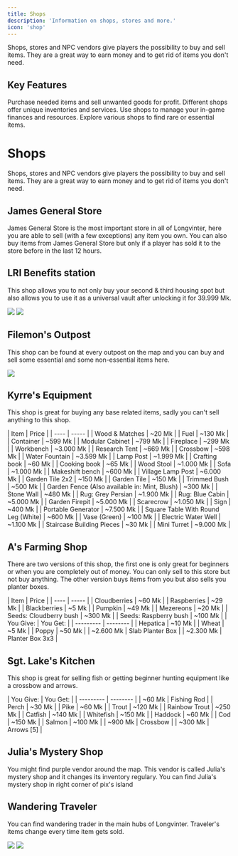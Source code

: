 ```yaml
---
title: Shops
description: 'Information on shops, stores and more.'
icon: 'shop'
---
```


Shops, stores and NPC vendors give players the possibility to buy and sell items. They are a great way to earn money and to get rid of items you don't need.

## Key Features

<CardGroup cols={2}>
  <Card title="Buy and Sell" icon="arrow-right-arrow-left">
    Purchase needed items and sell unwanted goods for profit.
  </Card>
  <Card title="Specialized Vendors" icon="store">
    Different shops offer unique inventories and services.
  </Card>
  <Card title="Economy Management" icon="coins">
    Use shops to manage your in-game finances and resources.
  </Card>
  <Card title="Item Discovery" icon="magnifying-glass">
    Explore various shops to find rare or essential items.
  </Card>
</CardGroup>

# Shops

Shops, stores and NPC vendors give players the possibility to buy and sell items. They are a great way to earn money and to get rid of items you don't need.

## James General Store

James General Store is the most important store in all of Longvinter, here you are able to sell (with a few exceptions) any item you own. You can also buy items from James General Store but only if a player has sold it to the store before in the last 12 hours.

## LRI Benefits station

This shop allows you to not only buy your second & third housing spot but also allows you to use it as a universal vault after unlocking it for 39.999 Mk.


<Accordion title="Listings & Universal Vault:">
<Tabs>
<Tab title="Shop's Inventory:">
<img
  style={{ borderRadius: '0.5rem' }}
  src="https://uo.uuvana.com/longvinter/assets/img/LRI.png"
/>
</Tab>


<Tab title="Universal Vault Preview">
<img
  style={{ borderRadius: '0.5rem' }}
  src="https://i.imgur.com/yqi7Gqv.png"
/>
</Tab>
</Tabs>
</Accordion>

## Filemon's Outpost

This shop can be found at every outpost on the map and you can buy and sell some essential and some non-essential items here.

<Accordion title="Shop's Inventory:">
<img
  style={{ borderRadius: '0.5rem' }}
  src="https://i.imgur.com/rMT4PNL.png"
/>
</Accordion>

## Kyrre's Equipment

This shop is great for buying any base related items, sadly you can't sell anything to this shop.

<Accordion title="Shop's Inventory:">
| Item | Price |
| ---- | ----- |
| Wood & Matches | ~20 Mk |
| Fuel | ~130 Mk |
| Container | ~599 Mk |
| Modular Cabinet | ~799 Mk |
| Fireplace | ~299 Mk |
| Workbench | ~3.000 Mk |
| Research Tent | ~669 Mk |
| Crossbow | ~598 Mk |
| Water Fountain | ~3.599 Mk |
| Lamp Post | ~1.999 Mk |
| Crafting book | ~60 Mk |
| Cooking book | ~65 Mk |
| Wood Stool | ~1.000 Mk |
| Sofa | ~1.000 Mk |
| Makeshift bench | ~600 Mk |
| Village Lamp Post | ~6.000 Mk |
| Garden Tile 2x2 | ~150 Mk |
| Garden Tile | ~150 Mk |
| Trimmed Bush | ~500 Mk |
| Garden Fence (Also available in: Mint, Blush) | ~300 Mk |
| Stone Wall | ~480 Mk |
| Rug: Grey Persian | ~1.900 Mk |
| Rug: Blue Cabin | ~5.000 Mk |
| Garden Firepit | ~5.000 Mk |
| Scarecrow | ~1.050 Mk |
| Sign | ~400 Mk |
| Portable Generator | ~7.500 Mk |
| Square Table With Round Leg (White) | ~600 Mk |
| Vase (Green) | ~100 Mk |
| Electric Water Well | ~1.100 Mk |
| Staircase Building Pieces | ~30 Mk |
| Mini Turret | ~9.000 Mk |

</Accordion>

## A's Farming Shop

There are two versions of this shop, the first one is only great for beginners or when you are completely out of money. You can only sell to this store but not buy anything. The other version buys items from you but also sells you planter boxes.

<Accordion title="Shop's Type:">
<Tabs>
<Tab title="Type A">
| Item | Price |
| ---- | ----- |
| Cloudberries | ~60 Mk |
| Raspberries | ~29 Mk |
| Blackberries | ~5 Mk |
| Pumpkin | ~49 Mk |
| Mezereons | ~20 Mk |
| Seeds: Cloudberry bush | ~300 Mk |
| Seeds: Raspberry bush | ~100 Mk |
</Tab>


<Tab title="Type B">
| You Give: | You Get: |
| --------- | -------- |
| Hepatica | ~10 Mk |
| Wheat | ~5 Mk |
| Poppy | ~50 Mk |
| ~2.600 Mk | Slab Planter Box |
| ~2.300 Mk | Planter Box 3x3 |
</Tab>
</Tabs>
</Accordion>

## Sgt. Lake's Kitchen
This shop is great for selling fish or getting beginner hunting equipment like a crossbow and arrows.

<Accordion title="Shop's Inventory:">
| You Give: | You Get: |
| --------- | -------- |
| ~60 Mk | Fishing Rod |
| Perch | ~30 Mk |
| Pike | ~60 Mk |
| Trout | ~120 Mk |
| Rainbow Trout | ~250 Mk |
| Catfish | ~140 Mk |
| Whitefish | ~150 Mk |
| Haddock | ~60 Mk |
| Cod | ~150 Mk |
| Salmon | ~100 Mk |
| ~900 Mk | Crossbow |
| ~300 Mk | Arrows [5] |
</Accordion>

## Julia's Mystery Shop

You might find purple vendor around the map. This vendor is called Julia's mystery shop and it changes its inventory regulary. You can find Julia's mystery shop in right corner of pix's island


## Wandering Traveler

You can find wandering trader in the main hubs of Longvinter. Traveler's items change every time item gets sold.

<Accordion title="Example Listing & Universal Vault:">
<Tabs>
<Tab title="Shop's Example Inventory:">
<img
  style={{ borderRadius: '0.5rem' }}
  src="https://uo.uuvana.com/longvinter/assets/img/wanderingtrader.png?th=w&cache=i&_=1l28z&raster"
/>
</Tab>


<Tab title="Wandering Traveler Model">
<img
  style={{ borderRadius: '0.5rem' }}
  src="https://uo.uuvana.com/longvinter/assets/img/travelermodel.png?th=w&cache=i&_=1l28z&raster"
/>
</Tab>
</Tabs>
</Accordion>

